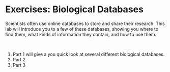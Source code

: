 # Exercises: Biological Databases

Scientists often use online databases to store and share their research.  This lab will introduce you to a few of these databases, showing you where to find them, what kinds of information they contain, and how to use them.

<br>

1. Part 1 will give a you quick look at several different biological databases.
1. Part 2 
1. Part 3
